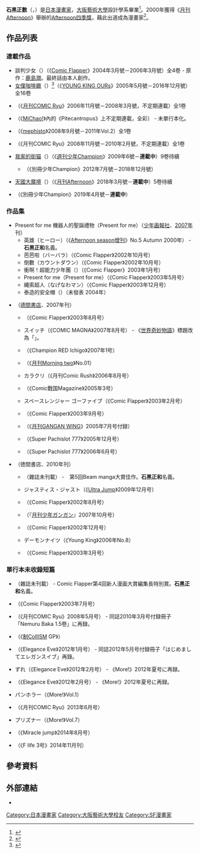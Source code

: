 {{Infobox Comics creator
|名稱= 石黑正數
|image = 
|本名= 
|筆名= 
|japanese= 石黒正数
|kana= いしぐろ まさかず
|romaji= 
|english= 
|出生日期= {{Birth date and age|1977|9|8}}
|出生地點= {{JPN}}[[福井縣|福井縣]]
|逝世日期= 
|逝世地點= 
|國籍= {{JPN}}
|職業= [[漫畫家|漫畫家]]
|類型= [[青年漫畫|青年漫畫]]
|活動開始= 2000年
|活動結束= 至今
|代表作= 《[[女僕咖啡廳_(漫畫)|女僕咖啡廳]]》
|獎項= 2000年：Afternoon四季獎秋之四季獎（ヒーロー）<br />2013年：[[文化廳媒體藝術祭|文化廳媒體藝術祭]]漫畫部門優秀獎（女僕咖啡廳）<br />2018年：[[星雲賞|星雲賞]]漫畫部門（女僕咖啡廳）
|簽名 = 
|官方網站 = [http://www5.plala.or.jp/okan/index.html おかんの家]
}}

'''石黑正數'''（{{lang-ja|石黒正数}}，{{bd|1977年|9月8日}}）是[[日本漫畫家|日本漫畫家]]，[[大阪藝術大學|大阪藝術大學]]設計學系畢業<ref>{{cite web|url=https://natalie.mu/comic/news/19245|script-title=ja:OBが語るマンガ家への道。大学漫画に石黒正数、小森陽一|website=[[Natalie_(網站)|Natalie]]|date=2009-07-29|accessdate=2020-08-26|language=ja|archive-date=2016-09-17|archive-url=https://web.archive.org/web/20160917090829/http://natalie.mu/comic/news/19245|dead-url=no}}</ref>。2000年獲得《[[月刊Afternoon|月刊Afternoon]]》舉辦的[[Afternoon四季獎|Afternoon四季獎]]，藉此出道成為漫畫家<ref>{{cite web|url=https://natalie.mu/comic/pp/tengokudaimakyo|script-title=ja:「天国大魔境」特集 石黒正数インタビュー|website=[[Natalie_(網站)|Natalie]]|date=2018-07-23|accessdate=2020-08-26|language=ja|archive-date=2019-05-10|archive-url=https://web.archive.org/web/20190510160558/https://natalie.mu/comic/pp/tengokudaimakyo|dead-url=no}}</ref>。

== 作品列表 ==
=== 連載作品 ===
* 談判少女（{{lang|ja|アガペ〜犯罪公渉人一乗はるか〜}}）（《[[Comic_Flapper|Comic Flapper]]》2004年3月號－2006年3月號）全4卷 - 原作：[[鹿島潤|鹿島潤]]。最終話由本人創作。
* [[女僕咖啡廳_(漫畫)|女僕咖啡廳]]（{{lang|ja|それでも町は廻っている}}）<ref>{{cite web|url=https://anime.eiga.com/program/101113/|title=それでも町は廻っている :作品情報|publisher=アニメハック|accessdate=2020-08-03|archive-date=2021-02-25|archive-url=https://web.archive.org/web/20210225225946/https://anime.eiga.com/program/101113/|dead-url=no}}</ref>（《[[YOUNG_KING_OURs|YOUNG KING OURs]]》2005年5月號－2016年12月號）全16卷
* {{lang|ja|ネムルバカ}}（《[[月刊COMIC_Ryu|月刊COMIC Ryu]]》2006年11月號－2008年3月號，不定期連載）全1卷
* {{lang|ja|ドリスとマメ}}（《[[MiChao!|MiChao!]]》內的《Pitecantropus》上不定期連載，全彩） - 未單行本化。
* {{lang|ja|外天楼}}（《[[mephisto|mephisto]]》2008年9月號－2011年Vol.2）全1卷
* {{lang|ja|響子と父さん}}（《月刊COMIC Ryu》2008年11月號－2010年2月號，不定期連載）全1卷
* [[我家的街猫|我家的街猫]]（{{lang|ja|木曜日のフルット}}）（《[[週刊少年Champion|週刊少年Champion]]》2009年6號－'''連載中'''）9卷待續
** {{lang|ja|別冊 木曜日のフルット}}（《別冊少年Champion》2012年7月號－2018年12月號）
* [[天國大魔境|天國大魔境]]（{{lang|ja|天国大魔境}}）（《[[月刊Afternoon|月刊Afternoon]]》2018年3月號－'''連載中'''）5卷待續
* {{lang|ja|ヤンキー嬢ちゃんの不確かな真実}}（《別冊少年Champion》2019年4月號－'''連載中'''）

=== 作品集 ===
* Present for me 機器人的聖誕禮物（Present for me）（[[少年画報社|少年画報社]]、[[2007年|2007年]]刊）
** 英雄（ヒーロー）（《[[Afternoon_season增刊|Afternoon season增刊]]》No.5 Autumn 2000年） - '''石黒正和'''名義。
** 芭芭啦（バーバラ）（《Comic Flapper》2002年10月号）
** 倒數（カウントダウン）（《Comic Flapper》2002年10月号）
** 衝啊！超能力少年團（{{lang|ja|ススメ サイキック少年団}}）（《Comic Flapper》2003年1月号）
** Present for me（Present for me）（《Comic Flapper》2003年5月号）
** 繩索超人（なげなわマン）（《Comic Flapper》2003年12月号）
** 泰造的安全帽（{{lang|ja|泰造のヘルメット}}）（未發表 2004年）
* {{lang|ja|探偵綺譚}}（[[德間書店|德間書店]]、2007年刊）
** {{lang|ja|探偵綺譚}}（《Comic Flapper》2003年8月号）
** スイッチ（《COMIC MAGNA》2007年8月号） - 《[[世界奇妙物語|世界奇妙物語]]》標題改為「{{lang|ja|爆弾男のスイッチ}}」。
** {{lang|ja|14歳 性の相談室}}（《Champion RED Ichigo》2007年1号）
** {{lang|ja|気の抜けたビールで…}}（《[[月刊Morning_two|月刊Morning two]]》No.01）
** カラクリ（《月刊Comic Rush》2006年8月号）
** {{lang|ja|血の連判状}}（《Comic戰国Magazine》2005年3号）
** スペースレンジャー ゴーファイブ（《Comic Flapper》2003年2月号）
** {{lang|ja|修学旅行}}（《Comic Flapper》2003年9月号）
** {{lang|ja|薄暗い穴の底から}}（《[[月刊GANGAN_WING|月刊GANGAN WING]]》2005年7月号付録）
** {{lang|ja|南国ピクシー}}（《Super Pachislot 777》2005年12月号）
** {{lang|ja|南国番長}}（《Super Pachislot 777》2006年6月号）
* {{lang|ja|ポジティブ先生}}（徳間書店、2010年刊）
** {{lang|ja|種}}（雜誌未刊載） -　第5回Beam manga大賞佳作。'''石黑正和'''名義。
** ジャスティス・ジャスト（《[[Ultra_Jump|Ultra Jump]]》2009年12月号）
** {{lang|ja|夜は赤い目の世界}}（《Comic Flapper》2002年8月号）
** {{lang|ja|ポジティブ先生}}（『[[月刊少年ガンガン|月刊少年ガンガン]]』2007年10月号）
** {{lang|ja|ネジまで愛して}}（《Comic Flapper》2002年12月号）
** デーモンナイツ（《Young King》2006年No.8）
** {{lang|ja|怪奇!透明人間が来る}}（《Comic Flapper》2003年3月号）

=== 單行本未收錄短篇 ===
* {{lang|ja|宇宙救命24時}}（雜誌未刊載） - Comic Flapper第4回新人漫画大賞編集長特別賞。'''石黑正和'''名義。
* {{lang|ja|ススメ サイキック少年団2}}（《Comic Flapper》2003年7月号）
* {{lang|ja|ネムルバカ番外篇 サブマリン}}（《月刊COMIC Ryu》2008年5月号） - 同誌2010年3月号付録冊子「Nemuru Baka 1.5卷」に再録。
* {{lang|ja|初恋プレイボール}}（《[[全国女子高生制服Collection|制Coll]]ISM GP》）
* {{lang|ja|新築}}（《Elegance Eve》2012年1月号） - 同誌2012年5月号付録冊子「はじめましてエレガンスイブ」再錄。
* ずれ（《Elegance Eve》2012年2月号） - 《More!》2012年夏号に再録。
* {{lang|ja|窓}}（《Elegance Eve》2012年2月号） - 《More!》2012年夏号に再録。
* パンホラー（《More!》Vol.1）
* {{lang|ja|限りなく透明に近い塩}}（《月刊COMIC Ryu》2013年6月号）
* プリズナー（《More!》Vol.7）
* {{lang|ja|命の水}}（《Miracle jump》2014年8月号）
* {{lang|ja|音速の箱}}（《F life 3号》2014年11月刊）

== 參考資料 ==
{{Reflist}}

== 外部連結 ==
* {{Twitter|masakazuishi}}{{ja icon}}

{{DEFAULTSORT:Ishiguro Masakazu}}
[[Category:日本漫畫家|Category:日本漫畫家]]
[[Category:大阪藝術大學校友|Category:大阪藝術大學校友]]
[[Category:SF漫畫家|Category:SF漫畫家]]